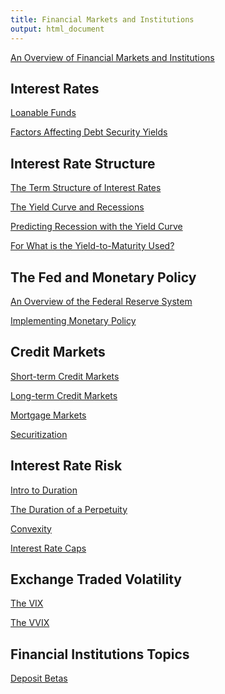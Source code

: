 ```yaml
---
title: Financial Markets and Institutions
output: html_document
---
```


[An Overview of Financial Markets and Institutions](https://financial-education.github.io/overview_fin_markets_inst/)

## Interest Rates

[Loanable Funds](https://financial-education.github.io/loanable_funds/)

[Factors Affecting Debt Security Yields](https://financial-education.github.io/factors_affecting_debt_yields)

## Interest Rate Structure

[The Term Structure of Interest Rates](https://financial-education.github.io/term_structure_interest_rates/)

[The Yield Curve and Recessions](https://financial-education.github.io/the_yield_curve_and_recessions)

[Predicting Recession with the Yield Curve](https://financial-education.github.io/predicting_recessions_yield_curve/)

[For What is the Yield-to-Maturity Used?](https://financial-education.github.io/for_what_ytm_used/)

## The Fed and Monetary Policy

[An Overview of the Federal Reserve System](https://financial-education.github.io/overview_fed_reserve_system/)

[Implementing Monetary Policy](https://financial-education.github.io/implementing_monetary_policy/)

## Credit Markets

[Short-term Credit Markets]()

[Long-term Credit Markets](https://financial-education.github.io/long_term_debt_markets/)

[Mortgage Markets](https://financial-education.github.io/mortgage_markets/)

[Securitization](https://matt-brigida.github.io/securitization-presentation-abridged/)

## Interest Rate Risk

[Intro to Duration](https://financial-education.github.io/intro_to_duration/)

[The Duration of a Perpetuity](https://github.com/financial-education/duration_of_a_perpetuity/blob/master/dur_perp.pdf)

[Convexity](https://financial-education.github.io/convexity/)

[Interest Rate Caps](https://financial-education.github.io/interest_rate_caps/)


## Exchange Traded Volatility

[The VIX](https://github.com/FinancialMarkets/5MinuteFinance/blob/master/Options/The_VIX/vix.Rmd)

[The VVIX](https://github.com/FinancialMarkets/5MinuteFinance/blob/master/Options/The_VVIX/vvix.Rmd)


## Financial Institutions Topics

[Deposit Betas](https://financial-education.github.io/deposit_beta/)
